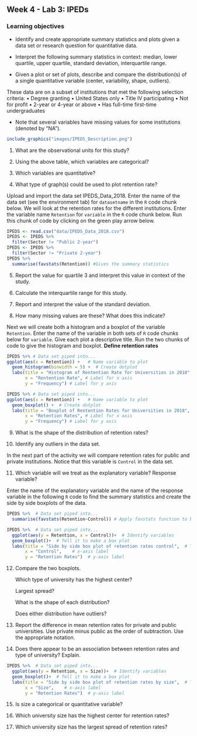 ## Week 4 - Lab 3:  IPEDs

\setstretch{1}

### Learning objectives

* Identify and create appropriate summary statistics and plots
  given a data set or research question for quantitative data.

* Interpret the following summary statistics in context:
  median, lower quartile, upper quartile,
  standard deviation, interquartile range.

* Given a plot or set of plots, describe and compare the distribution(s)
  of a single quantitative variable
  (center, variability, shape, outliers).

These data are on a subset of institutions that met the following selection criteria:
•	Degree granting 
•	United States only
•	Title IV participating
•	Not for profit
•	2-year or 4-year or above
•	Has full-time first-time undergraduates

* Note that several variables have missing values for some institutions (denoted by “NA”).

```r
include_graphics("images/IPEDS_Description.png")
```

1. What are the observational units for this study?

\vspace{0.5in}

2. Using the above table, which variables are categorical?  

\vspace{1in}

3. Which variables are quantitative? 

\vspace{1in}

4. What type of graph(s) could be used to plot retention rate?

\vspace{0.5in}

Upload and import the data set IPEDS_Data_2018. Enter the name of the data set (see the environment tab) for `datasetname` in the `R` code chunk below.  We will look at the retention rates for the different institutions.  Enter the variable name `Retention` for `variable` in the `R` code chunk below.  Run this chunk of code by clicking on the green play arrow below. 

```r
IPEDS <- read.csv("data/IPEDS_Data_2018.csv")
IPEDS <- IPEDS %>%
  filter(Sector != "Public 2-year") 
IPEDS <- IPEDS %>%
  filter(Sector != "Private 2-year")   
IPEDS %>%
  summarise(favstats(Retention)) #Gives the summary statistics
```

5.  Report the value for quartile 3 and interpret this value in context of the study.

\vspace{1in}

6.  Calculate the interquartile range for this study.

\vspace{0.5in}

7. Report and interpret the value of the standard deviation.

\vspace{1in}

8.  How many missing values are these?  What does this indicate?

\vspace{0.8in}

Next we will create both a histogram and a boxplot of the variable `Retention`.  Enter the name of the variable in both sets of `R` code chunks below for `variable`.  Give each plot a descriptive title.  Run the two chunks of code to give the histogram and boxplot.  **Define retention rates**

```r
IPEDS %>% # Data set piped into...
ggplot(aes(x = Retention)) +   # Name variable to plot
  geom_histogram(binwidth = 5) +  # Create dotplot
  labs(title = "Histogram of Rentention Rate for Universities in 2018", # Title for plot
       x = "Rentention Rate", # Label for x axis
       y = "Frequency") # Label for y axis
```

```r
IPEDS %>% # Data set piped into...
ggplot(aes(x = Retention)) +   # Name variable to plot
  geom_boxplot() +  # Create dotplot
  labs(title = "Boxplot of Rentention Rates for Universities in 2018", # Title for plot
       x = "Retention Rates", # Label for x axis
       y = "Frequency") # Label for y axis
```

9.  What is the shape of the distribution of retention rates?  

\vspace{0.3in}

10.  Identify any outliers in the data set.

\vspace{0.3in}

In the next part of the activity we will compare retention rates for public and private institutions.  Notice that this variable is `Control` in the data set.

11.  Which variable will we treat as the explanatory variable?  Response variable?

\vspace{0.8in}

Enter the name of the explanatory variable and the name of the response variable in the following `R` code to find the summary statistics and create the side by side boxplots of the data.

```r
IPEDS %>%  # Data set piped into...
  summarise(favstats(Retention~Control)) # Apply favstats function to budget_mil and content rating
```

```r
IPEDS %>%  # Data set piped into...
  ggplot(aes(y = Retention, x = Control))+  # Identify variables
  geom_boxplot()+  # Tell it to make a box plot
  labs(title = "Side by side box plot of retention rates control",  # Title
       x = "Control",    # x-axis label
       y = "Retention Rates")  # y-axis label
```
12.  Compare the two boxplots.
    
     Which type of university has the highest center?
     \vspace{0.3in}
     
     Largest spread?
     \vspace{0.3in}
     
     What is the shape of each distribution?
     \vspace{0.3in}
     
     Does either distribution have outliers?
     \vspace{0.3in}
     
13. Report the difference in mean retention rates for private and public universities.  Use private minus public as the order of subtraction.  Use the appropriate notation.

\vspace{0.8in}

14.  Does there appear to be an association between retention rates and type of university?  Explain.

\vspace{0.8in}

```r
IPEDS %>%  # Data set piped into...
  ggplot(aes(y = Retention, x = Size))+  # Identify variables
  geom_boxplot()+  # Tell it to make a box plot
  labs(title = "Side by side box plot of retention rates by size",  # Title
       x = "Size",    # x-axis label
       y = "Retention Rates")  # y-axis label
```

15.  Is size a categorical or quantitative variable?  

\vspace{0.5in}

16.  Which university size has the highest center for retention rates?

\vspace{0.5in}

17.  Which university size has the largest spread of retention rates?

\vspace{0.5in}